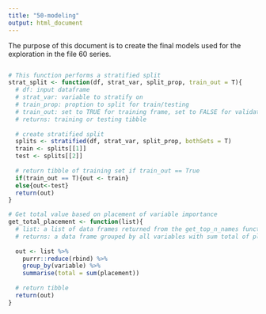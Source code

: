 ```yaml
---
title: "50-modeling"
output: html_document
---
```


The purpose of this document is to create the final models used for the exploration in the file 60 series.

```r

```

```r
# This function performs a stratified split
strat_split <- function(df, strat_var, split_prop, train_out = T){
  # df: input dataframe
  # strat_var: variable to stratify on
  # train_prop: proption to split for train/testing
  # train_out: set to TRUE for training frame, set to FALSE for validation frame
  # returns: training or testing tibble
  
  # create stratified split
  splits <- stratified(df, strat_var, split_prop, bothSets = T)
  train <- splits[[1]]
  test <- splits[[2]]
  
  # return tibble of training set if train_out == True
  if(train_out == T){out <- train}
  else{out<-test}
  return(out)
}

# Get total value based on placement of variable importance
get_total_placement <- function(list){
  # list: a list of data frames returned from the get_top_n_names function
  # returns: a data frame grouped by all variables with sum total of placement
  
  out <- list %>%
    purrr::reduce(rbind) %>% 
    group_by(variable) %>% 
    summarise(total = sum(placement))
  
  # return tibble
  return(out)
}
```

```r

```

```r

```

